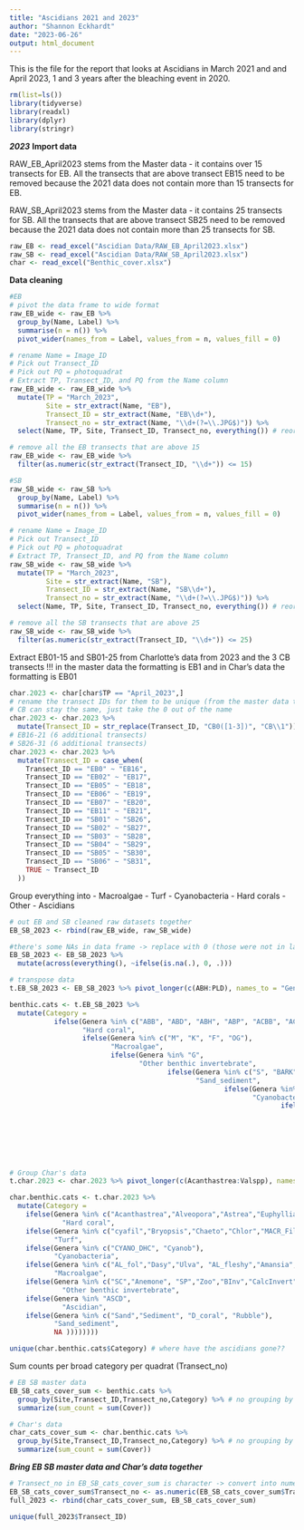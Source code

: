 ```yaml
---
title: "Ascidians 2021 and 2023"
author: "Shannon Eckhardt"
date: "2023-06-26"
output: html_document
---
```


This is the file for the report that looks at Ascidians in March 2021 and and April 2023, 1 and 3 years after the bleaching event in 2020.

```r
rm(list=ls())
library(tidyverse)
library(readxl)
library(dplyr)
library(stringr)
```

***2023***
**Import data**

RAW_EB_April2023 stems from the Master data - it contains over 15 transects for EB. All the transects that are above transect EB15 need to be removed because the 2021 data does not contain more than 15 transects for EB.

RAW_SB_April2023 stems from the Master data - it contains 25 transects for SB. All the transects that are above transect SB25 need to be removed because the 2021 data does not contain more than 25 transects for SB.
```r
raw_EB <- read_excel("Ascidian Data/RAW_EB_April2023.xlsx")
raw_SB <- read_excel("Ascidian Data/RAW_SB_April2023.xlsx")
char <- read_excel("Benthic_cover.xlsx")
```

**Data cleaning**
```r
#EB
# pivot the data frame to wide format
raw_EB_wide <- raw_EB %>% 
  group_by(Name, Label) %>% 
  summarise(n = n()) %>% 
  pivot_wider(names_from = Label, values_from = n, values_fill = 0)

# rename Name = Image_ID
# Pick out Transect_ID
# Pick out PQ = photoquadrat
# Extract TP, Transect_ID, and PQ from the Name column
raw_EB_wide <- raw_EB_wide %>%
  mutate(TP = "March_2023",
         Site = str_extract(Name, "EB"),
         Transect_ID = str_extract(Name, "EB\\d+"),
         Transect_no = str_extract(Name, "\\d+(?=\\.JPG$)")) %>%
  select(Name, TP, Site, Transect_ID, Transect_no, everything()) # reorder columns

# remove all the EB transects that are above 15
raw_EB_wide <- raw_EB_wide %>%
  filter(as.numeric(str_extract(Transect_ID, "\\d+")) <= 15)

#SB
raw_SB_wide <- raw_SB %>% 
  group_by(Name, Label) %>% 
  summarise(n = n()) %>% 
  pivot_wider(names_from = Label, values_from = n, values_fill = 0)

# rename Name = Image_ID
# Pick out Transect_ID
# Pick out PQ = photoquadrat
# Extract TP, Transect_ID, and PQ from the Name column
raw_SB_wide <- raw_SB_wide %>%
  mutate(TP = "March_2023",
         Site = str_extract(Name, "SB"),
         Transect_ID = str_extract(Name, "SB\\d+"),
         Transect_no = str_extract(Name, "\\d+(?=\\.JPG$)")) %>%
  select(Name, TP, Site, Transect_ID, Transect_no, everything()) # reorder columns

# remove all the SB transects that are above 25
raw_SB_wide <- raw_SB_wide %>%
  filter(as.numeric(str_extract(Transect_ID, "\\d+")) <= 25)
```

Extract EB01-15 and SB01-25 from Charlotte's data from 2023 and the 3 CB transects
!!! in the master data the formatting is EB1 and in Char's data the formatting is EB01
```r
char.2023 <- char[char$TP == "April_2023",]
# rename the transect IDs for them to be unique (from the master data transect IDs)
# CB can stay the same, just take the 0 out of the name
char.2023 <- char.2023 %>%
  mutate(Transect_ID = str_replace(Transect_ID, "CB0([1-3])", "CB\\1"))
# EB16-21 (6 additional transects)
# SB26-31 (6 additional transects)
char.2023 <- char.2023 %>%
  mutate(Transect_ID = case_when(
    Transect_ID == "EB0" ~ "EB16",
    Transect_ID == "EB02" ~ "EB17",
    Transect_ID == "EB05" ~ "EB18",
    Transect_ID == "EB06" ~ "EB19",
    Transect_ID == "EB07" ~ "EB20",
    Transect_ID == "EB11" ~ "EB21",
    Transect_ID == "SB01" ~ "SB26",
    Transect_ID == "SB02" ~ "SB27",
    Transect_ID == "SB03" ~ "SB28",
    Transect_ID == "SB04" ~ "SB29",
    Transect_ID == "SB05" ~ "SB30",
    Transect_ID == "SB06" ~ "SB31",
    TRUE ~ Transect_ID
  ))
```


Group everything into
- Macroalgae
- Turf
- Cyanobacteria
- Hard corals
- Other
- Ascidians
```r
# out EB and SB cleaned raw datasets together
EB_SB_2023 <- rbind(raw_EB_wide, raw_SB_wide)

#there's some NAs in data frame -> replace with 0 (those were not in labelset?)
EB_SB_2023 <- EB_SB_2023 %>%
  mutate(across(everything(), ~ifelse(is.na(.), 0, .)))

# transpose data
t.EB_SB_2023 <- EB_SB_2023 %>% pivot_longer(c(ABH:PLD), names_to = "Genera", values_to = "Cover")

benthic.cats <- t.EB_SB_2023 %>%
  mutate(Category = 
           ifelse(Genera %in% c("ABB", "ABD", "ABH", "ABP", "ACBB", "ACDD", "ACH", "ACPP", "ANB", "AND", "ANH", "ANP", "GOB", "GOD", "GOH", "GOP", "MEB", "MEDD", "MEH", "MEP", "MPB", "MPD", "MPH","MPP", "OBBB", "OBD", "OBH", "OBP", "PLB", "PLD", "PLH", "PLP", "POB","POD","POH", "POP"), 
                  "Hard coral",
                  ifelse(Genera %in% c("M", "K", "F", "OG"),
                         "Macroalgae",
                         ifelse(Genera %in% "G",
                                "Other benthic invertebrate",
                                       ifelse(Genera %in% c("S", "BARK", "R", "Rubble"),
                                              "Sand_sediment",
                                                     ifelse(Genera %in% c("RT", "BT"),
                                                            "Cyanobacteria",
                                                                   ifelse(Genera %in% "ASCD",
                                                                          "Ascidian",
                                                                          ifelse(Genera %in% "NA",
                                                                                 "All other", 
                                                                                 ifelse(Genera %in% "T",
                                                                                        "Turf",
                                                                                        "Rest")))))))))

# Group Char's data
t.char.2023 <- char.2023 %>% pivot_longer(c(Acanthastrea:Valspp), names_to = "Genera", values_to = "Cover")

char.benthic.cats <- t.char.2023 %>%
  mutate(Category = 
    ifelse(Genera %in% c("Acanthastrea","Alveopora","Astrea","Euphyllia", "Paragoni","Pectinia","Platy", "Plesiastrea","Porites","Psammo","Cyphastrea","Homophyllia.sp.","Lobophyllia","Turbinaria","PoritPale","PortiPal", "Pocillopora","Styloph","Stylophora","B_Pocillo","B_Styloph","PPoc", "Acropora_br", "Acropora_pl","PACR_br","PAcr_tab", "Monti_encr","Monti_fol","B_Monti","B_MontiEnc","PEncr"),
             "Hard coral",
    ifelse(Genera %in% c("cyafil","Bryopsis","Chaeto","Chlor","MACR_Fil_A", "Turf", "TAS"),
           "Turf",
    ifelse(Genera %in% c("CYANO_DHC", "Cyanob"),
           "Cyanobacteria",
    ifelse(Genera %in% c("AL_fol","Dasy","Ulva", "AL_fleshy","Amansia","Asparago","CodFrag","Hyp","Laur","Mal","Sargassum", "Colpo","Hormo","Hydrocl","MACR_LTH_O","MLRP","Padina","Ploc","Valspp", "ampart","calc_macro","Halimeda","HALY","Tri_fra", "Rhodo","CCA", "Dictyopter","Dictyota", "Caulcupre","CauRac"),
           "Macroalgae",
    ifelse(Genera %in% c("SC","Anemone", "SP","Zoo","BInv","CalcInvert"), 
             "Other benthic invertebrate",
    ifelse(Genera %in% "ASCD", 
             "Ascidian",
    ifelse(Genera %in% c("Sand","Sediment", "D_coral", "Rubble"),
           "Sand_sediment",
           NA ))))))))

unique(char.benthic.cats$Category) # where have the ascidians gone??

```

Sum counts per broad category per quadrat (Transect_no)
```r
# EB SB master data
EB_SB_cats_cover_sum <- benthic.cats %>%
  group_by(Site,Transect_ID,Transect_no,Category) %>% # no grouping by TP as it's given (2023) %>%
  summarize(sum_count = sum(Cover))

# Char's data
char_cats_cover_sum <- char.benthic.cats %>%
  group_by(Site,Transect_ID,Transect_no,Category) %>% # no grouping by TP as it's given (2023) %>%
  summarize(sum_count = sum(Cover))
```
***Bring EB SB master data and Char's data together***
```r
# Transect_no in EB_SB_cats_cover_sum is character -> convert into numeric
EB_SB_cats_cover_sum$Transect_no <- as.numeric(EB_SB_cats_cover_sum$Transect_no)
full_2023 <- rbind(char_cats_cover_sum, EB_SB_cats_cover_sum)

unique(full_2023$Transect_ID)
```




